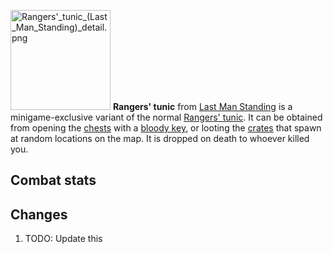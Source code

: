 {{Infobox Item
|name = Rangers' tunic
|image = [[File:Rangers' tunic (Last Man Standing).png]]
|release = [[04 August]] [[2016]]
|update = Last Man Standing Beta and Splashing Restrictions  # TODO: Update this
|members = No
|quest = No
|tradeable = No
|placeholder = No
|equipable = Yes
|stackable = No
|noteable = Yes
|options = Wield, Drop   # TODO: Update this
|examine = Lightweight body armour ideal for rangers.
|value = 10
|alchable = No
|weight = 3.0
|id = 27179
}}
[[File:Rangers' tunic (Last Man Standing) detail.png|160px|left]]
'''Rangers' tunic''' from [[Last Man Standing]] is a minigame-exclusive variant of the normal [[Rangers' tunic]]. It can be obtained from opening the [[Chest (Last Man Standing)|chests]] with a [[bloody key]], or looting the [[Crate (Last Man Standing)|crates]] that spawn at random locations on the map. It is dropped on death to whoever killed you.

==Combat stats==
{{Infobox Bonuses
|astab = 0
|aslash = 0
|acrush = 0
|amagic = -15
|arange = 15
|dstab = 6
|dslash = 9
|dcrush = 12
|dmagic = 6
|drange = 6
|str = 0
|rstr = 0
|mdmg = 0
|prayer = 0
|slot = body
|image = [[File:Rangers' tunic equipped male.png|160px]]
|altimage = [[File:Rangers' tunic equipped female.png|160px]]
}}



==Changes==
# TODO: Update this
{{Subject changes header}}
{{Subject changes
|date = 4 August 2016
|update = Last Man Standing
|change = The item was made fully available with the release of Last Man Standing.
}}
{{Subject changes footer}}

{{Last Man Standing In-game Items}}